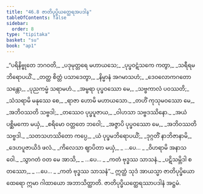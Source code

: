 ```yaml
---
title: "46.8 ဇာတိပုပ္ဖိယတ္ထေရအပဒါန"
tableOfContents: false
sidebar:
  order: 8
type: "tipitaka"
basket: "su"
book: "ap1"
---
```



<DynamicBreadcrumb />

<Division number="49" book="ap1" e="ch" v="20" p="433">

<Paragraph number="5941" type="verses" book="ap1">
_“ပရိနိဗ္ဗုတေ ဘဂဝတိ,_  
_ပဒုမုတ္တရေ မဟာယသေ;_  
_ပုပ္ဖဝဋံသကေ ကတွာ,_  
_သရီရမဘိရောပယိံ._  

</Paragraph>

</Division>
<Division number="50" book="ap1" e="ch" v="20" p="433">

<Paragraph number="5942" type="verses" book="ap1">
_တတ္ထ စိတ္တံ ပသာဒေတွာ,_  
_နိမ္မာနံ အဂမာသဟံ;_  
_ဒေဝလောကဂတော သန္တော,_  
_ပုညကမ္မံ သရာမဟံ._  

</Paragraph>

</Division>
<Division number="51" book="ap1" e="ch" v="20" p="433">

<Paragraph number="5943" type="verses" book="ap1">
_အမ္ဗရာ ပုပ္ဖဝဿော မေ,_  
_သဗ္ဗကာလံ ပဝဿတိ;_  
_သံသရာမိ မနုဿေ စေ,_  
_ရာဇာ ဟောမိ မဟာယသော._  

</Paragraph>

</Division>
<Division number="52" book="ap1" e="ch" v="20" p="433">

<Paragraph number="5944" type="verses" book="ap1">
_တဟိံ ကုသုမဝဿော မေ,_  
_အဘိဝဿတိ သဗ္ဗဒါ;_  
_တဿေဝ ပုပ္ဖပူဇာယ,_  
_ဝါဟသာ သဗ္ဗဒဿိနော._  

</Paragraph>

</Division>
<Division number="53" book="ap1" e="ch" v="20" p="433">

<Paragraph number="5945" type="verses" book="ap1">
_အယံ ပစ္ဆိမကော မယှံ,_  
_စရိမော ဝတ္တတေ ဘဝေါ;_  
_အဇ္ဇာပိ ပုပ္ဖဝဿော မေ,_  
_အဘိဝဿတိ သဗ္ဗဒါ._  

</Paragraph>

</Division>
<Division number="54" book="ap1" e="ch" v="20" p="433">

<Paragraph number="5946" type="verses" book="ap1">
_သတသဟဿိတော ကပ္ပေ,_  
_ယံ ပုပ္ဖမဘိရောပယိံ;_  
_ဒုဂ္ဂတိံ နာဘိဇာနာမိ,_  
_ဒေဟပူဇာယိဒံ ဖလံ._  

</Paragraph>

</Division>
<Division number="55" book="ap1" e="ch" v="20" p="433">

<Paragraph number="5947" type="verses" book="ap1">
_ကိလေသာ ဈာပိတာ မယှံ,_  
_ …ပေ… _  
_ဝိဟရာမိ အနာသဝေါ._  

</Paragraph>

</Division>
<Division number="56" book="ap1" e="ch" v="20" p="433">

<Paragraph number="5948" type="verses" book="ap1">
_သွာဂတံ ဝတ မေ အာသိ,_  
_ …ပေ… _  
_ကတံ ဗုဒ္ဓဿ သာသနံ._  

</Paragraph>

</Division>
<Division number="57" book="ap1" e="ch" v="20" p="433">

<Paragraph number="5949" type="verses" book="ap1">
_ပဋိသမ္ဘိဒါ စတဿော,_  
_ …ပေ… _  
_ကတံ ဗုဒ္ဓဿ သာသနံ”._  

</Paragraph>

<Paragraph number="5950" book="ap1">
ဣတ္ထံ သုဒံ အာယသ္မာ ဇာတိပုပ္ဖိယော ထေရော ဣမာ ဂါထာယော အဘာသိတ္ထာတိ.

</Paragraph>
</Division>

<Paragraph number="5951" type="center" book="ap1">
ဇာတိပုပ္ဖိယတ္ထေရဿာပဒါနံ အဋ္ဌမံ.
</Paragraph>